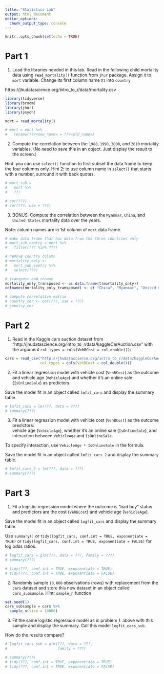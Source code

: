 ```yaml
---
title: "Statistics Lab"
output: html_document
editor_options: 
  chunk_output_type: console
---
```


```r
knitr::opts_chunk$set(echo = TRUE)
```

# Part 1

1. Load the libraries needed in this lab. Read in the following child mortality data using `read_mortality()` function from `jhur` package. Assign it to `mort` variable. Change its first column name `X1` into `country`

https://jhudatascience.org/intro_to_r/data/mortality.csv
```r
library(tidyverse)
library(broom)
library(jhur)
library(psych)

mort = read_mortality()

# mort = mort %>% 
#   rename(???<new_name> = ???<old_name>)
```

2. Compute the correlation between the `1980`, `1990`, `2000`, and `2010` mortality variables.
(No need to save this in an object. Just display the result to the screen.) 

Hint: you can use `select()` function to first subset the data frame to keep the four columns only. Hint 2: to use column name in `select()` that starts with a number, surround it with back quotes. 

```r
# mort_sub = 
#   mort %>% 
#   ???

# cor(???)
# cor(???, use = ???)
```

3. BONUS. Compute the correlation between the `Myanmar`, `China`, and `United States` mortality data over the years. 

Note: column names are in 1st column of `mort` data frame.

```r
# make data frame that has data from the three countries only
# mort_sub_contry = mort %>% 
#   filter(??? %in% ???) 

# remove country column
# mortality_only <- 
#   mort_sub_contry %>%
#   select(???)

# transpose and rename 
mortality_only_transposed <- as.data.frame(t(mortality_only))
colnames(mortality_only_transposed) <- c( "China", "Myanmar", "United States")

# compute correlation matrix
# country_cor <- cor(???, use = ???)
# country_cor
```

# Part 2

1. Read in the Kaggle cars auction dataset from "http://jhudatascience.org/intro_to_r/data/kaggleCarAuction.csv" with the argument `col_types = cols(VehBCost = col_double())`:

```r
cars = read_csv("http://jhudatascience.org/intro_to_r/data/kaggleCarAuction.csv",
                col_types = cols(VehBCost = col_double()))

```

2. Fit a linear regression model with vehicle cost (`VehBCost`) as the outcome and 
vehicle age (`VehicleAge`) and whether it's an online sale (`IsOnlineSale`) as predictors.  

Save the model fit in an object called `lmfit_cars` and display the summary table.

```r
# lmfit_cars = lm(???, data = ???)
# summary(???)
```

3. Fit a linear regression model with vehicle cost (`VehBCost`) as the outcome predictors:  
vehicle age (`VehicleAge`), whether it's an online sale (`IsOnlineSale`), and interaction between `VehicleAge` and `IsOnlineSale`.

To specify interaction, use `VehicleAge * IsOnlineSale` in the formula. 

Save the model fit in an object called `lmfit_cars_2` and display the summary table.

```r
# lmfit_cars_2 = lm(???, data = ???)
# summary(???)
```


# Part 3

1. Fit a logistic regression model where the outcome is "bad buy" status and predictors are the cost (`VehBCost`) and vehicle age (`VehicleAge`).

Save the model fit in an object called `logfit_cars` and display the summary table.

Use `summary()` or `tidy(logfit_cars, conf.int = TRUE, exponentiate = TRUE)`
or `tidy(logfit_cars, conf.int = TRUE, exponentiate = FALSE)` for log odds ratios.  

```r
# logfit_cars = glm(???, data = ???, family = ???)
# summary(???)

# tidy(???, conf.int = TRUE, exponentiate = TRUE)
# tidy(???, conf.int = TRUE, exponentiate = FALSE)
```

2. Randomly sample `10,000` observations (rows) with replacement from the `cars` dataset and store this new dataset in an object called `cars_subsample`.  Hint: `sample_n` function

```r
set.seed(1)
cars_subsample = cars %>% 
  sample_n(size = 10000)
```

3. Fit the same logistic regression model as in problem 1. above  with this sample and display the summary. Call this model `logfit_cars_sub`. 

How do the results compare?  

```r
# logfit_cars_sub = glm(???, data = ???, 
#                       family = ???)

# summary(???)
# tidy(???, conf.int = TRUE, exponentiate = TRUE)
# tidy(???, conf.int = TRUE, exponentiate = FALSE)
```
